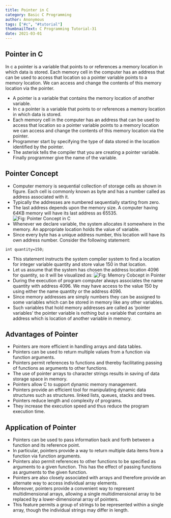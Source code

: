 ```yaml
---
title: Pointer in C
category: Basic C Programming
author: Anonymous
tags: ["#c", "#tutorial"]
thumbnailText: C Programming Tutorial-31
date: 2021-03-01
---
```

## Pointer in C
In c a pointer is a variable that points to or references a memory location in which data is stored. Each memory cell in the computer has an address that can be used to access that location so a pointer variable points to a memory location. We can access and change the contents of this memory location via the pointer.

- A pointer is a variable that contains the memory location of another variable.
- In c a pointer is a variable that points to or references a memory location in which data is stored.
- Each memory cell in the computer has an address that can be used to access that location so a pointer variable points to a memory location we can access and change the contents of this memory location via the pointer.
- Programmer start by specifying the type of data stored in the location identified by the pointer.
- The asterisk tells the compiler that you are creating a pointer variable. Finally programmer give the name of the variable.
## Pointer Concept
- Computer memory is sequential collection of storage cells as shown in figure. Each cell is commonly known as byte and has a number called as address associated with it.
- Typically the addresses are numbered sequentially starting from zero.
- The last address depends upon the memory size. A computer having 64KB memory will have its last address as 65535.
![ Fig: Pointer Concept in C](../../assets/cPic/poin.png)
- Whenever we declare variable, the system allocates it somewhere in the memory. An appropriate location holds the value of variable.
- Since every byte has a unique address number, this location will have its own address number. Consider the following statement:
~~~
int quantity=150;

~~~
- This statement instructs the system complier system to find a location for integer variable quantity and store value 150 in that location.
- Let us assume that the system has chosen the address location 4096 for quantity, so it will be visualized as:
![ Fig: Memory Cobcept in Pointer ](../../assets/cPic/poin-2.png)
- During the execution of program computer always associates the name quantity with address 4096. We may have access to the value 150 by using either the name quantity or the address 4096.
- Since memory addresses are simply numbers they can be assigned to some variables which can be stored in memory like any other variables.
- Such variables that hold memory addresses are called as ‘pointer variables’ the pointer variable is nothing but a variable that contains an address which is location of another variable in memory.
## Advantages of Pointer

- Pointers are more efficient in handling arrays and data tables.
- Pointers can be used to return multiple values from a function via function arguments.
- Pointers permit references to functions and thereby facilitating passing of functions as arguments to other functions.
- The use of pointer arrays to character strings results in saving of data storage space in memory.
- Pointers allow C to support dynamic memory management.
- Pointers provide an efficient tool for manipulating dynamic data structures such as structures. linked lists, queues, stacks and trees.
- Pointers reduce length and complexity of programs.
- They increase the execution speed and thus reduce the program execution time.
## Application of Pointer

- Pointers can be used to pass information back and forth between a function and its reference point.
- In particular, pointers provide a way to return multiple data items from a function via function arguments.
- Pointers also permit references to other functions to be specified as arguments to a given function. This has the effect of passing functions as arguments to the given function.
- Pointers are also closely associated with arrays and therefore provide an alternate way to access individual array elements.
- Moreover, pointers provide a convenient way to represent multidimensional arrays, allowing a single multidimensional array to be replaced by a lower-dimensional array of pointers.
- This feature permits a group of strings to be represented within a single array, though the individual strings may differ in length.